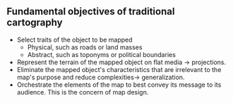 ## Fundamental objectives of traditional cartography

- Select traits of the object to be mapped
  - Physical, such as roads or land masses
  - Abstract, such as toponyms or political boundaries
- Represent the terrain of the mapped object on flat media → projections.
- Eliminate the mapped object's characteristics that are irrelevant to the map's purpose and reduce complexities→ generalization.
- Orchestrate the elements of the map to best convey its message to its audience. This is the concern of map design.
